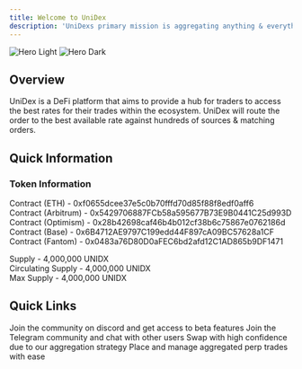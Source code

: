 ```yaml
---
title: Welcome to UniDex
description: 'UniDexs primary mission is aggregating anything & everything'
---
```


<img
  className="block dark:hidden"
  src="/images/home-featured-image.png"
  alt="Hero Light"
/>
<img
  className="hidden dark:block"
  src="/images/home-featured-image.png"
  alt="Hero Dark"
/>

## Overview

UniDex is a DeFi platform that aims to provide a hub for traders to access the best rates for their trades within the ecosystem. UniDex will route the order to the best available rate against hundreds of sources & matching orders.

## Quick Information

### Token Information

Contract (ETH) - 0xf0655dcee37e5c0b70fffd70d85f88f8edf0aff6\
Contract (Arbitrum) - 0x5429706887FCb58a595677B73E9B0441C25d993D\
Contract (Optimism)  - 0x28b42698caf46b4b012cf38b6c75867e0762186d\
Contract (Base) - 0x6B4712AE9797C199edd44F897cA09BC57628a1CF\
Contract (Fantom) - 0x0483a76D80D0aFEC6bd2afd12C1AD865b9DF1471

Supply - 4,000,000 UNIDX\
Circulating Supply - 4,000,000 UNIDX\
Max Supply - 4,000,000 UNIDX
## Quick Links

<CardGroup cols={2}>
  <Card
    title="Discod"
    icon="Discord"
    href="https://discord.gg/unidex"
  >
    Join the community on discord and get access to beta features
  </Card>
  <Card
    title="Telegram"
    icon="Telegram"
    href="https://t.me/unidexfinance"
  >
    Join the Telegram community and chat with other users
  </Card>
  <Card
    title="Swap App"
    icon="money-bill-wheat"
    href="https://app.unidex.exchange/"
  >
    Swap with high confidence due to our aggregation strategy
  </Card>
  <Card
    title="Perps Trading"
    icon="chart-line"
    href="https://leverage.unidex.exchange/"
  >
    Place and manage aggregated perp trades with ease
  </Card>
</CardGroup>
